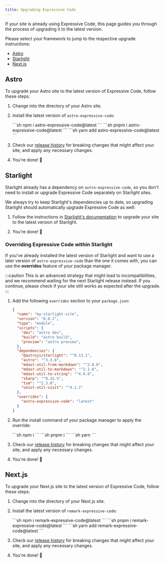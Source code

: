 ```yaml
---
title: Upgrading Expressive Code
---
```



If your site is already using Expressive Code, this page guides you through the process of upgrading it to the latest version.

Please select your framework to jump to the respective upgrade instructions:

- [Astro](#astro)
- [Starlight](#starlight)
- [Next.js](#nextjs)

## Astro

To upgrade your Astro site to the latest version of Expressive Code, follow these steps:

1. Change into the directory of your Astro site.

2. Install the latest version of `astro-expressive-code`:

    <Tabs>
      <TabItem label="npm">
      ```sh
      npm i astro-expressive-code@latest
      ```
      </TabItem>
      <TabItem label="pnpm">
      ```sh
      pnpm i astro-expressive-code@latest
      ```
      </TabItem>
      <TabItem label="yarn">
      ```sh
      yarn add astro-expressive-code@latest
      ```
      </TabItem>
    </Tabs>

3. Check our [release history](/releases/) for breaking changes that might affect your site, and apply any necessary changes.

4. You're done! 🎉

## Starlight

Starlight already has a dependency on `astro-expressive-code`, so you don't need to install or upgrade Expressive Code separately on Starlight sites.

We always try to keep Starlight's dependencies up to date, so upgrading Starlight should automatically upgrade Expressive Code as well:

1. Follow the instructions in [Starlight's documentation](https://starlight.astro.build/getting-started/#updating-starlight) to upgrade your site to the latest version of Starlight.

2. You're done! 🎉

### Overriding Expressive Code within Starlight

If you've already installed the latest version of Starlight and want to use a later version of `astro-expressive-code` than the one it comes with, you can use the **overrides** feature of your package manager.

:::caution
This is an advanced strategy that might lead to incompatibilities, and we recommend waiting for the next Starlight release instead. If you continue, please check if your site still works as expected after the upgrade.
:::

1. Add the following `overrides` section to your `package.json`:

    ```json title="package.json" collapse={11-18} ins={20-22}
    {
      "name": "my-starlight-site",
      "version": "0.0.1",
      "type": "module",
      "scripts": {
        "dev": "astro dev",
        "build": "astro build",
        "preview": "astro preview",
      },
      "dependencies": {
        "@astrojs/starlight": "^0.13.1",
        "astro": "^3.3.0",
        "mdast-util-from-markdown": "^2.0.0",
        "mdast-util-to-markdown": "^2.1.0",
        "mdast-util-to-string": "^4.0.0",
        "sharp": "^0.32.5",
        "tsm": "^2.3.0",
        "unist-util-visit": "^4.1.2"
      },
      "overrides": {
        "astro-expressive-code": "latest"
      }
    }
    ```

  2. Run the install command of your package manager to apply the override:

      <Tabs>
        <TabItem label="npm">
        ```sh
        npm i
        ```
        </TabItem>
        <TabItem label="pnpm">
        ```sh
        pnpm i
        ```
        </TabItem>
        <TabItem label="yarn">
        ```sh
        yarn
        ```
        </TabItem>
      </Tabs>

  3. Check our [release history](/releases/) for breaking changes that might affect your site, and apply any necessary changes.

  4. You're done! 🎉

## Next.js

To upgrade your Next.js site to the latest version of Expressive Code, follow these steps:

1. Change into the directory of your Next.js site.

2. Install the latest version of `remark-expressive-code`:

    <Tabs>
      <TabItem label="npm">
      ```sh
      npm i remark-expressive-code@latest
      ```
      </TabItem>
      <TabItem label="pnpm">
      ```sh
      pnpm i remark-expressive-code@latest
      ```
      </TabItem>
      <TabItem label="yarn">
      ```sh
      yarn add remark-expressive-code@latest
      ```
      </TabItem>
    </Tabs>

3. Check our [release history](/releases/) for breaking changes that might affect your site, and apply any necessary changes.

4. You're done! 🎉
